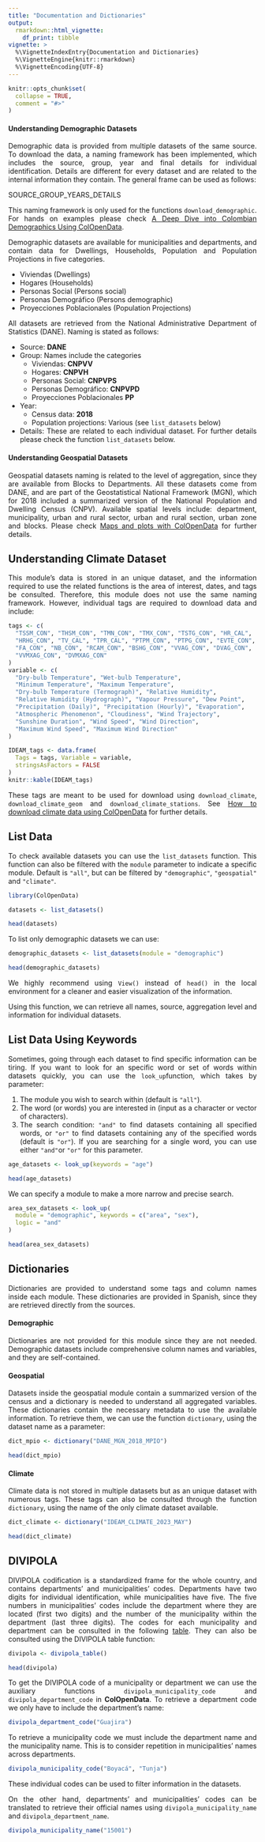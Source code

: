 ```yaml
---
title: "Documentation and Dictionaries"
output: 
  rmarkdown::html_vignette:
    df_print: tibble
vignette: >
  %\VignetteIndexEntry{Documentation and Dictionaries}
  %\VignetteEngine{knitr::rmarkdown}
  %\VignetteEncoding{UTF-8}
---
```


```r
knitr::opts_chunk$set(
  collapse = TRUE,
  comment = "#>"
)
```

#### Understanding Demographic Datasets

::: {style="text-align: justify;"}
Demographic data is provided from multiple datasets of the same source. To download the data, a naming framework has been implemented, which includes the source, group, year and final details for individual identification. Details are different for every dataset and are related to the internal information they contain. The general frame can be used as follows:
:::

::: {.alert .alert-info}
SOURCE_GROUP_YEARS_DETAILS
:::

::: {style="text-align: justify;"}
This naming framework is only used for the functions `download_demographic`. For hands on examples please check [A Deep Dive into Colombian Demographics Using ColOpenData](https://epiverse-trace.github.io/ColOpenData/articles/demographic_data.html).
:::

::: {style="text-align: justify;"}
Demographic datasets are available for municipalities and departments, and contain data for Dwellings, Households, Population and Population Projections in five categories.

-   Viviendas (Dwellings)
-   Hogares (Households)
-   Personas Social (Persons social)
-   Personas Demográfico (Persons demographic)
-   Proyecciones Poblacionales (Population Projections)

All datasets are retrieved from the National Administrative Department of Statistics (DANE). Naming is stated as follows:

-   Source: **DANE**
-   Group: Names include the categories
    -   Viviendas: **CNPVV**
    -   Hogares: **CNPVH**
    -   Personas Social: **CNPVPS**
    -   Personas Demográfico: **CNPVPD**
    -   Proyecciones Poblacionales **PP**
-   Year:
    -   Census data: **2018**
    -   Population projections: Various (see `list_datasets` below)
-   Details: These are related to each individual dataset. For further details please check the function `list_datasets` below.
:::

#### Understanding Geospatial Datasets

::: {style="text-align: justify;"}
Geospatial datasets naming is related to the level of aggregation, since they are available from Blocks to Departments. All these datasets come from DANE, and are part of the Geostatistical National Framework (MGN), which for 2018 included a summarized version of the National Population and Dwelling Census (CNPV). Available spatial levels include: department, municipality, urban and rural sector, urban and rural section, urban zone and blocks. Please check [Maps and plots with ColOpenData](https://epiverse-trace.github.io/ColOpenData/articles/geospatial_data.html) for further details.

:::

## Understanding Climate Dataset

::: {style="text-align: justify;"}
This module's data is stored in an unique dataset, and the information required to use the related functions is the area of interest, dates, and tags be consulted. Therefore, this module does not use the same naming framework. However, individual tags are required to download data and include:
:::

```r
tags <- c(
  "TSSM_CON", "THSM_CON", "TMN_CON", "TMX_CON", "TSTG_CON", "HR_CAL",
  "HRHG_CON", "TV_CAL", "TPR_CAL", "PTPM_CON", "PTPG_CON", "EVTE_CON",
  "FA_CON", "NB_CON", "RCAM_CON", "BSHG_CON", "VVAG_CON", "DVAG_CON",
  "VVMXAG_CON", "DVMXAG_CON"
)
variable <- c(
  "Dry-bulb Temperature", "Wet-bulb Temperature",
  "Minimum Temperature", "Maximum Temperature",
  "Dry-bulb Temperature (Termograph)", "Relative Humidity",
  "Relative Humidity (Hydrograph)", "Vapour Pressure", "Dew Point",
  "Precipitation (Daily)", "Precipitation (Hourly)", "Evaporation",
  "Atmospheric Phenomenon", "Cloudiness", "Wind Trajectory",
  "Sunshine Duration", "Wind Speed", "Wind Direction",
  "Maximum Wind Speed", "Maximum Wind Direction"
)

IDEAM_tags <- data.frame(
  Tags = tags, Variable = variable,
  stringsAsFactors = FALSE
)
knitr::kable(IDEAM_tags)
```

::: {style="text-align: justify;"}
These tags are meant to be used for download using `download_climate`, `download_climate_geom` and `download_climate_stations`. See [How to download climate data using ColOpenData](https://epiverse-trace.github.io/ColOpenData/articles/climate_data.html) for further details.
:::

## List Data

::: {style="text-align: justify;"}
To check available datasets you can use the `list_datasets` function. This function can also be filtered with the `module` parameter to indicate a specific module. Default is `"all"`, but can be filtered by `"demographic"`, `"geospatial"` and `"climate"`.
:::

```r
library(ColOpenData)
```

```r
datasets <- list_datasets()

head(datasets)
```

To list only demographic datasets we can use:

```r
demographic_datasets <- list_datasets(module = "demographic")

head(demographic_datasets)
```

::: {style="text-align: justify;"}
We highly recommend using `View()` instead of `head()` in the local environment for a cleaner and easier visualization of the information.

Using this function, we can retrieve all names, source, aggregation level and information for individual datasets.
:::

## List Data Using Keywords

::: {style="text-align: justify;"}
Sometimes, going through each dataset to find specific information can be tiring. If you want to look for an specific word or set of words within datasets quickly, you can use the `look_up`function, which takes by parameter:

1.  The module you wish to search within (default is `"all"`).
2.  The word (or words) you are interested in (input as a character or vector of characters).
3.  The search condition: `"and"` to find datasets containing all specified words, or `"or"` to find datasets containing any of the specified words (default is `"or"`). If you are searching for a single word, you can use either `"and"`or `"or"` for this parameter.
:::

```r
age_datasets <- look_up(keywords = "age")

head(age_datasets)
```

We can specify a module to make a more narrow and precise search.

```r
area_sex_datasets <- look_up(
  module = "demographic", keywords = c("area", "sex"),
  logic = "and"
)

head(area_sex_datasets)
```

## Dictionaries

::: {style="text-align: justify;"}
Dictionaries are provided to understand some tags and column names inside each module. These dictionaries are provided in Spanish, since they are retrieved directly from the sources.
:::

#### Demographic

::: {style="text-align: justify;"}
Dictionaries are not provided for this module since they are not needed. Demographic datasets include comprehensive column names and variables, and they are self-contained.
:::

#### Geospatial

::: {style="text-align: justify;"}
Datasets inside the geospatial module contain a summarized version of the census and a dictionary is needed to understand all aggregated variables. These dictionaries contain the necessary metadata to use the available information. To retrieve them, we can use the function `dictionary`, using the dataset name as a parameter:
:::

```r
dict_mpio <- dictionary("DANE_MGN_2018_MPIO")

head(dict_mpio)
```

#### Climate

::: {style="text-align: justify;"}
Climate data is not stored in multiple datasets but as an unique dataset with numerous tags. These tags can also be consulted through the function `dictionary`, using the name of the only climate dataset available.
:::

```r
dict_climate <- dictionary("IDEAM_CLIMATE_2023_MAY")

head(dict_climate)
```

## DIVIPOLA

::: {style="text-align: justify;"}
DIVIPOLA codification is a standardized frame for the whole country, and contains departments' and municipalities' codes. Departments have two digits for individual identification, while municipalities have five. The five numbers in municipalities' codes include the department where they are located (first two digits) and the number of the municipality within the department (last three digits). The codes for each municipality and department can be consulted in the following [table](https://www.datos.gov.co/widgets/gdxc-w37w). They can also be consulted using the DIVIPOLA table function:
:::

```r
divipola <- divipola_table()

head(divipola)
```

::: {style="text-align: justify;"}
To get the DIVIPOLA code of a municipality or department we can use the auxiliary functions `divipola_municipality_code` and `divipola_department_code` in **ColOpenData**. To retrieve a department code we only have to include the department's name:
:::

```r
divipola_department_code("Guajira")
```

::: {style="text-align: justify;"}
To retrieve a municipality code we must include the department name and the municipality name. This is to consider repetition in municipalities' names across departments.
:::

```r
divipola_municipality_code("Boyacá", "Tunja")
```

::: {style="text-align: justify;"}
These individual codes can be used to filter information in the datasets.

On the other hand, departments' and municipalities' codes can be translated to retrieve their official names using `divipola_municipality_name` and `divipola_department_name`.
:::

```r
divipola_municipality_name("15001")
```

